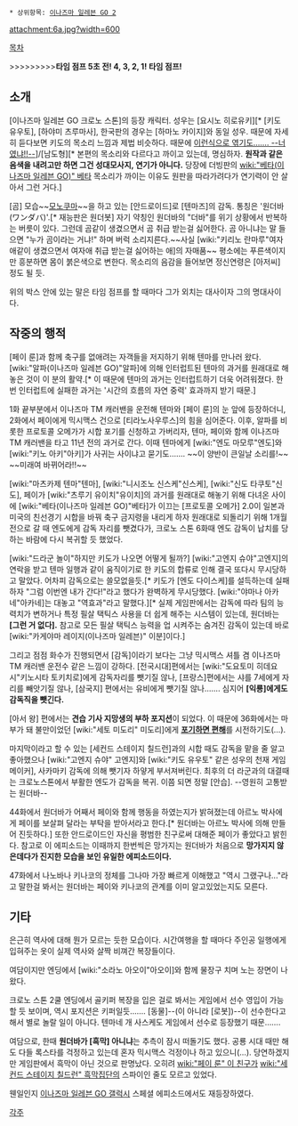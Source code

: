  * 상위항목: [[이나즈마 일레븐 GO 2]]

attachment:6a.jpg?width=600

[[목차]]

>>>>>>>>>'''타임 점프 5초 전! 4, 3, 2, 1! 타임 점프!'''

== 소개 ==
[이나즈마 일레븐 GO 크로노 스톤]의 등장 캐릭터. 성우는 [요시노 히로유키][* [키도 유우토], [하야미 츠루마사], 한국판의 경우는 [하마노 카이지]와 동일 성우. 때문에 자세히 듣다보면 키도의 목소리 느낌과 제법 비슷하다. 때문에 [http://www.pixiv.net/member_illust.php?mode=medium&illust_id=27473727 이런식으로 엮기도……. --너였냐!!--]]/[남도형][*  본편의 목소리와 다르다고 까이고 있는데, 명심하자. '''원작과 같은 음색을 내려고만 하면 그건 성대모사지, 연기가 아니다.''' 당장에 더빙판의 [[wiki:"베타(이나즈마 일레븐 GO)" 베타]] 목소리가 까이는 이유도 원판을 따라가려다가 연기력이 안 살아서 그런 거다.]

[곰] 모습~~[[모노쿠마]]~~을 하고 있는 [안드로이드]로 [텐마즈]의 감독. 통칭은 '원더바(ワンダバ)'.[* 재능판은 원더봇] 자기 약칭인 원더바의 "더바"를 위기 상황에서 반복하는 버릇이 있다. 그런데 곰같이 생겼으면서 곰 취급 받는걸 싫어한다. 곰 아니냐는 말 들으면 "누가 곰이라는 거냐!" 하며 버럭 소리지른다.~~사실 [wiki:"키리노 란마루"여자애같이 생겼으면서 여자애 취급 받는걸 싫어하는 애]의 자매품~~ 평소에는 푸른색이지만 흥분하면 몸이 붉은색으로 변한다. 목소리의 음감을 들어보면 정신연령은 [아저씨] 정도 될 듯.

위의 박스 안에 있는 말은 타임 점프를 할 때마다 그가 외치는 대사이자 그의 명대사이다. 

== 작중의 행적 ==
[페이 룬]과 함께 축구를 없애려는 자객들을 저지하기 위해 텐마를 만나러 왔다. [wiki:"알파(이나즈마 일레븐 GO)"알파]에 의해 인터럽트된 텐마의 과거를 원래대로 해놓은 것이 이 분의 활약.[* 이 때문에 텐마의 과거는 인터럽트하기 더욱 어려워졌다. 한 번 인터럽트에 실패한 과거는 '시간의 흐름의 자연 중력' 효과까지 받기 때문.]

1화 끝부분에서 이나즈마 TM 캐러밴을 운전해 텐마와 [페이 룬]의 눈 앞에 등장하더니, 2화에서 페이에게 믹시맥스 건으로 [티라노사우루스]의 힘을 심어준다. 이후, 알파를 비롯한 프로토콜 오메가가 시합 포기를 신청하고 가버리자, 텐마, 페이와 함께 이나즈마 TM 캐러밴을 타고 11년 전의 과거로 간다. 이때 텐마에게 [wiki:"엔도 마모루"엔도]와 [wiki:"키노 아키"아키]가 사귀는 사이냐고 묻기도……. ~~이 양반이 큰일날 소리를!~~ ~~미래여 바뀌어라!!~~

[wiki:"마츠카제 텐마"텐마], [wiki:"니시조노 신스케"신스케], [wiki:"신도 타쿠토"신도], 페이가 [wiki:"츠루기 유이치"유이치]의 과거를 원래대로 해놓기 위해 다녀온 사이에 [wiki:"베타(이나즈마 일레븐 GO)"베타]가 이끄는 [프로토콜 오메가] 2.0이 일본과 미국의 친선경기 시합을 바꿔 축구 금지령을 내리게 하자 원래대로 되돌리기 위해 1개월 전으로 갈 때 엔도에게 감독 자리를 뺏겼다가, 크로노 스톤 6화때 엔도 감독이 납치를 당하는 바람에 다시 복귀할 듯 했었다.

[wiki:"드라군 놀이"하지만 키도가 나오면 어떻게 될까?] [wiki:"고엔지 슈야"고엔지]의 연락을 받고 텐마 일행과 같이 움직이기로 한 키도의 합류로 인해 결국 또다시 무시당하고 말았다. 어차피 감독으로는 쓸모없을듯.[* 키도가 [엔도 다이스케]를 설득하는데 실패하자 "그럼 이번엔 내가 간다!"라고 했다가 완벽하게 무시당했다. [wiki:"야마나 아카네"아카네]는 대놓고 "역효과"라고 말했다.][* 실제 게임판에서는 감독에 따라 팀의 능력치가 변하거나 특정 필살 택틱스 사용을 더 쉽게 해주는 시스템이 있는데, 원더바는 '''[그런 거 없다].''' 참고로 모든 필살 택틱스 능력을 업 시켜주는 숨겨진 감독이 있는데 바로 [wiki:"카게야마 레이지(이나즈마 일레븐)" 이분]이다.]

그리고 점점 화수가 진행되면서 [감독]이라기 보다는 그냥 믹시맥스 셔틀 겸 이나즈마 TM 캐러밴 운전수 같은 느낌이 강하다. [전국시대]편에서는 [wiki:"도요토미 히데요시"키노시타 토키치로]에게 감독자리를 뺏기질 않나, [프랑스]편에서는 샤를 7세에게 자리를 빼앗기질 않나, [삼국지] 편에서는 유비에게 뺏기질 않나……. 심지어 '''[익룡]에게도 감독직을 뺏긴다.''' 

[아서 왕] 편에서는 '''견습 기사 지망생의 부하 포지션'''이 되었다. 이 때문에 36화에서는 마부가 돼 불만이었던 [wiki:"세토 미도리" 미도리]에게 '''[[포기하면 편해]]'''를 시전하기도(…). 

마지막이라고 할 수 있는 [세컨드 스테이지 칠드런]과의 시합 때도 감독을 맡을 줄 알고 좋아했으나 [wiki:"고엔지 슈야" 고엔지]와 [wiki:"키도 유우토" 같은 성우의 천재 게임메이커], 사카마키 감독에 의해 뺏기자 하얗게 부서져버린다. 최후의 더 라군과의 대결때는 크로노스톤에서 부활한 엔도가 감독을 복귀. 이쯤 되면 정말 [안습]. --영원히 고통받는 원더바--

44화에서 원더바가 어째서 페이와 함께 행동을 하였는지가 밝혀졌는데 아르노 박사에게 페이를 보살펴 달라는 부탁을 받아서라고 한다.[* 원더바는 아르노 박사에 의해 만들어 진듯하다.] 또한 안드로이드인 자신을 평범한 친구로써 대해준 페이가 좋았다고 밝힌다. 참고로 이 에피소드는 이때까지 한번씩은 망가지는 원더바가 처음으로 '''망가지지 않은데다가 진지한 모습을 보인 유일한 에피소드이다.'''

47화에서 나노바나 키나코의 정체를 그나마 가장 빠르게 이해했고 "역시 그랬구나..."라고 말한걸 봐서는 원더바는 페이와 키나코의 관계를 이미 알고있었는지도 모른다.

== 기타 ==
은근히 역사에 대해 뭔가 모르는 듯한 모습이다. 시간여행을 할 때마다 주인공 일행에게 입혀주는 옷이 실제 역사와 살짝 비껴간 복장들이다.

여담이지만 엔딩에서 [wiki:"소라노 아오이"아오이]와 함께 물장구 치며 노는 장면이 나왔다.

크로노 스톤 2쿨 엔딩에서 골키퍼 복장을 입은 걸로 봐서는 게임에서 선수 영입이 가능할 듯 보이며, 역시 포지션은 키퍼일듯……. [동물]--(이 아니라 [로봇])--이 선수한다고 해서 별로 놀랄 일이 아니다. 텐마네 개 사스케도 게임에서 선수로 등장했기 때문…….

여담으로, 한때 '''원더바가 [흑막] 아니냐'''는 추측이 잠시 떠돌기도 했다. 공룡 시대 때만 해도 다들 록스타를 걱정하고 있는데 혼자 믹시맥스 걱정이나 하고 있으니(…). 당연하겠지만 게임판에서 흑막이 아닌 것으로 판명났다. 오히려 [[wiki:"페이 룬" 이 친구]]가 [[wiki:"세컨드 스테이지 칠드런" 흑막집단]]의 스파이인 줄도 모르고 있었다.

웬일인지 [[이나즈마 일레븐 GO 갤럭시]] 스페셜 에피소드에서도 재등장하였다.

[[각주]]
